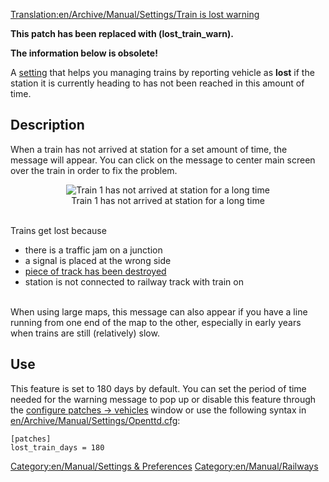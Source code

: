 [[Translation:en/Archive/Manual/Settings/Train is lost warning]]


{{en/Outdated|Replacing with new patch info}}


'''This patch has been replaced with (lost_train_warn).'''

'''The information below is obsolete!'''


A [[en/Archive/Manual/Settings/Advanced Settings|setting]] that helps you managing trains by reporting vehicle as '''lost''' if the station it is currently heading to has not been reached in this amount of time.

== Description ==

When a train has not arrived at station for a set amount of time, the message will appear.
You can click on the message to center main screen over the train in order to fix the problem.
<center>[[File:en/Archive/Manual/Settings/Losttrain.png|center|frame|Train 1 has not arrived at station for a long time]]</center>
<br>
Trains get lost because
<ul>
<li>there is a traffic jam on a junction</li>
<li>a signal is placed at the wrong side</li>
<li>[[en/Manual/Disasters|piece of track has been destroyed]]</li>
<li>station is not connected to railway track with train on</li>
</ul>
<br>
When using large maps, this message can also appear if you have a line running from one end of the map to the other, especially in early years when trains are still (relatively) slow.
<br>

== Use ==
This feature is set to 180 days by default. You can set the period of time needed for the warning message to pop up or disable this feature through the [[en/Archive/Manual/Settings/Advanced Settings/Vehicles#warn-if-train-is-lost|configure patches -> vehicles]] window or use the following syntax in [[en/Archive/Manual/Settings/Openttd.cfg]]:

<pre>
[patches]
lost_train_days = 180
</pre>

[[Category:en/Manual/Settings & Preferences]]
[[Category:en/Manual/Railways]]